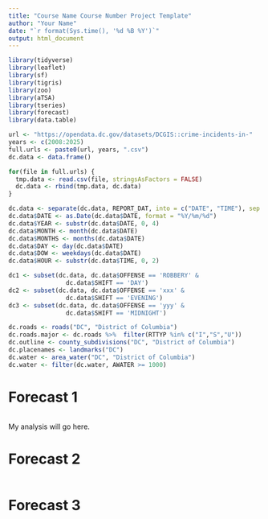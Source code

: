 ---
title: "Course Name Course Number Project Template"
author: "Your Name"
date: "`r format(Sys.time(), '%d %B %Y')`"
output: html_document
---

```{r, echo=FALSE, warning=FALSE,message=FALSE,results='hide'}
library(tidyverse)
library(leaflet)
library(sf)
library(tigris)
library(zoo)
library(aTSA)
library(tseries)
library(forecast)
library(data.table)

url <- "https://opendata.dc.gov/datasets/DCGIS::crime-incidents-in-"
years <- c(2008:2025)
full.urls <- paste0(url, years, ".csv")
dc.data <- data.frame()

for(file in full.urls) {
  tmp.data <- read.csv(file, stringsAsFactors = FALSE)
  dc.data <- rbind(tmp.data, dc.data)
}

dc.data <- separate(dc.data, REPORT_DAT, into = c("DATE", "TIME"), sep = " ")
dc.data$DATE <- as.Date(dc.data$DATE, format = "%Y/%m/%d")
dc.data$YEAR <- substr(dc.data$DATE, 0, 4)
dc.data$MONTH <- month(dc.data$DATE)
dc.data$MONTHS <- months(dc.data$DATE)
dc.data$DAY <- day(dc.data$DATE)
dc.data$DOW <- weekdays(dc.data$DATE)
dc.data$HOUR <- substr(dc.data$TIME, 0, 2)

dc1 <- subset(dc.data, dc.data$OFFENSE == 'ROBBERY' &
                dc.data$SHIFT == 'DAY')
dc2 <- subset(dc.data, dc.data$OFFENSE == 'xxx' &
                dc.data$SHIFT == 'EVENING')
dc3 <- subset(dc.data, dc.data$OFFENSE == 'yyy' &
                dc.data$SHIFT == 'MIDNIGHT')

dc.roads <- roads("DC", "District of Columbia")
dc.roads.major <- dc.roads %>%  filter(RTTYP %in% c("I","S","U"))
dc.outline <- county_subdivisions("DC", "District of Columbia")
dc.placenames <- landmarks("DC")
dc.water <- area_water("DC", "District of Columbia")
dc.water <- filter(dc.water, AWATER >= 1000)
```

# Forecast 1
```{r}

```

My analysis will go here.

# Forecast 2
```{r}

```

# Forecast 3

